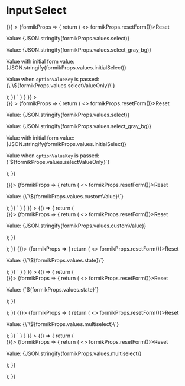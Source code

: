 
<Meta title="Components/Inputs/Input Select" component={InputSelect} />

# Input Select

<Canvas>
  <Story
    name="Input Select"
    parameters={{
      docs: {
        source: {
          code: dedent`
          <Form
            enableReinitialize={true}
            initialValues={{
              select: undefined,
              select_gray_bg: undefined,
              initialSelect: { label: 'Option 1', value: 1 },
              selectValueOnly: 2
            }}
            onSubmit={() => {}}
          >
            {formikProps => {
              return (
                <>
                  <ButtonOutline onClick={() => formikProps.resetForm()}>Reset</ButtonOutline>
                  <p className="lc-mb-8">Value: {JSON.stringify(formikProps.values.select)}</p>
                  <InputSelect
                    label="Select Option"
                    name="select"
                    options={[
                      { label: 'Option 1', value: 1 },
                      { label: 'Option 2', value: 2 },
                      { label: 'Option 3', value: 3 }
                    ]}
                    formikProps={formikProps}
                  />
                  <div className="lc-p-16 lc-bg-gray-dark lc-text-white">
                    <p className="lc-mb-8">Value: {JSON.stringify(formikProps.values.select_gray_bg)}</p>
                    <InputSelect
                      labelPlacement="above"
                      label="Select Option"
                      name="select_gray_bg"
                      options={[
                        { label: 'Option 1', value: 1 },
                        { label: 'Option 2', value: 2 },
                        { label: 'Option 3', value: 3 }
                      ]}
                      formikProps={formikProps}
                    />
                  </div>
                  <p className="lc-mb-8">
                    Value with initial form value: {JSON.stringify(formikProps.values.initialSelect)}
                  </p>
                  <InputSelect
                    label="Select Option"
                    name="initialSelect"
                    options={[
                      { label: 'Option 1', value: 1 },
                      { label: 'Option 2', value: 2 },
                      { label: 'Option 3', value: 3 }
                    ]}
                    formikProps={formikProps}
                  />
                  <p className="lc-my-8">
                    Value when <code>optionValueKey</code> is passed: {\`\${formikProps.values.selectValueOnly}\`}
                  </p>
                  <InputSelect
                    label="Select Option"
                    name="selectValueOnly"
                    optionValueKey="value"
                    options={[
                      { label: 'Option 1', value: 1 },
                      { label: 'Option 2', value: 2 },
                      { label: 'Option 3', value: 3 }
                    ]}
                    formikProps={formikProps}
                  />
                </>
              );
            }}
          </Form>`
        }
      }
    }}
  >
    <div className="input-select-story">
      <Form
        enableReinitialize={true}
        initialValues={{
          select: undefined,
          select_gray_bg: undefined,
          initialSelect: { label: 'Option 1', value: 1 },
          selectValueOnly: 2
        }}
        onSubmit={() => {}}
      >
        {formikProps => {
          return (
            <>
              <ButtonOutline onClick={() => formikProps.resetForm()}>Reset</ButtonOutline>
              <p className="lc-mb-8">Value: {JSON.stringify(formikProps.values.select)}</p>
              <InputSelect
                label="Select Option"
                name="select"
                options={[
                  { label: 'Option 1', value: 1 },
                  { label: 'Option 2', value: 2 },
                  { label: 'Option 3', value: 3 }
                ]}
                formikProps={formikProps}
              />
              <div className="lc-p-16 lc-mb-24 lc-bg-gray-dark lc-text-white">
                <p className="lc-mb-8">Value: {JSON.stringify(formikProps.values.select_gray_bg)}</p>
                <InputSelect
                  labelPlacement="above"
                  label="Select Option"
                  name="select_gray_bg"
                  placeholder="Select an option"
                  options={[
                    { label: 'Option 1', value: 1 },
                    { label: 'Option 2', value: 2 },
                    { label: 'Option 3', value: 3 }
                  ]}
                  formikProps={formikProps}
                />
              </div>
              <p className="lc-mb-8">
                Value with initial form value: {JSON.stringify(formikProps.values.initialSelect)}
              </p>
              <InputSelect
                label="Select Option"
                name="initialSelect"
                options={[
                  { label: 'Option 1', value: 1 },
                  { label: 'Option 2', value: 2 },
                  { label: 'Option 3', value: 3 }
                ]}
                formikProps={formikProps}
              />
              <p className="lc-my-8">
                Value when <code>optionValueKey</code> is passed: {`${formikProps.values.selectValueOnly}`}
              </p>
              <InputSelect
                label="Select Option"
                name="selectValueOnly"
                optionValueKey="value"
                options={[
                  { label: 'Option 1', value: 1 },
                  { label: 'Option 2', value: 2 },
                  { label: 'Option 3', value: 3 }
                ]}
                formikProps={formikProps}
              />
            </>
          );
        }}
      </Form>
    </div>
  </Story>
  <Story
    name="Input Select with Custom Input Value"
    parameters={{
      docs: {
        source: {
          code: dedent`
          <Form enableReinitialize={true} initialValues={{ customValue: undefined }} onSubmit={() => {}}>
            {formikProps => {
              return (
                <>
                  <ButtonOutline onClick={() => formikProps.resetForm()}>Reset</ButtonOutline>
                  <p className="lc-my-8">Value: {\`\${formikProps.values.customValue}\`}</p>
                  <InputSelect
                    label="Select Custom Value"
                    name="customValue"
                    optionValueKey="value"
                    options={[
                      { label: 'Option 1', value: '1' },
                      { label: 'Option 2', value: '2' },
                      { label: 'Option 3', value: '3' }
                    ]}
                    formikProps={formikProps}
                    allowCreateOption={true}
                  />
                </>
              );
            }}
          </Form>`
        }
      }
    }}
  >
    {() => {
      return (
        <div className="input-form-story">
          <Form enableReinitialize={true} initialValues={{ customValue: undefined }} onSubmit={() => {}}>
            {formikProps => {
              return (
                <>
                  <ButtonOutline onClick={() => formikProps.resetForm()}>Reset</ButtonOutline>
                  <p className="lc-my-8">Value: {JSON.stringify(formikProps.values.customValue)}</p>
                  <InputSelect
                    label="Select Custom Value"
                    name="customValue"
                    optionValueKey="value"
                    options={[
                      { label: 'Option 1', value: '1' },
                      { label: 'Option 2', value: '2' },
                      { label: 'Option 3', value: '3' }
                    ]}
                    formikProps={formikProps}
                    allowCreateOption={true}
                  />
                </>
              );
            }}
          </Form>
        </div>
      );
    }}
  </Story>
  <Story
    name="US State Select"
    parameters={{
      docs: {
        source: {
          code: dedent`
          <Form enableReinitialize={true} initialValues={{ state: undefined }} onSubmit={() => {}}>
            {formikProps => {
              return (
                <>
                  <ButtonOutline onClick={() => formikProps.resetForm()}>Reset</ButtonOutline>
                  <p className="lc-my-8">Value: {\`\${formikProps.values.state}\`}</p>
                  <InputSelect
                    label="State"
                    name="state"
                    optionLabelKey="name"
                    optionValueKey="code"
                    options={usStates}
                    formikProps={formikProps}
                  />
                </>
              );
            }}
          </Form>`
        }
      }
    }}
  >
    {() => {
      return (
        <div className="input-form-story">
          <Form enableReinitialize={true} initialValues={{ state: null }} onSubmit={() => {}}>
            {formikProps => {
              return (
                <>
                  <ButtonOutline onClick={() => formikProps.resetForm()}>Reset</ButtonOutline>
                  <p className="lc-my-8">Value: {`${formikProps.values.state}`}</p>
                  <InputSelect
                    label="State"
                    name="state"
                    optionLabelKey="name"
                    optionValueKey="code"
                    options={usStates}
                    autocompleteConfig={{ disableClearable: false }}
                    inputProps={{ autoComplete: 'on' }}
                  />
                </>
              );
            }}
          </Form>
        </div>
      );
    }}
  </Story>
  <Story
    name="Multiselect"
    parameters={{
      docs: {
        source: {
          code: dedent`
          <Form enableReinitialize={true} initialValues={{ multiselect: [] }} onSubmit={() => {}}>
            {formikProps => {
              return (
                <>
                  <ButtonOutline onClick={() => formikProps.resetForm()}>Reset</ButtonOutline>
                  <p className="lc-my-8">Value: {\`\${formikProps.values.multiselect}\`}</p>
                  <InputSelect
                    label="Multiselect input"
                    name="multiselect"
                    options={[
                      { label: 'Option 1', value: 1 },
                      { label: 'Option 2', value: 2 },
                      { label: 'Option 3', value: 3 }
                      { label: 'Option 4', value: 4 }
                      { label: 'Option 5', value: 5 }
                    ]}
                    formikProps={formikProps}
                    autocompleteConfig={{ multiple: true, disableCloseOnSelect: true }}
                  />
                </>
              );
            }}
          </Form>`
        }
      }
    }}
  >
    {() => {
      return (
        <div className="input-form-story">
          <Form enableReinitialize={true} initialValues={{ multiselect: [] }} onSubmit={() => {}}>
            {formikProps => {
              return (
                <>
                  <ButtonOutline onClick={() => formikProps.resetForm()}>Reset</ButtonOutline>
                  <p className="lc-my-8">Value: {JSON.stringify(formikProps.values.multiselect)}</p>
                  <InputSelect
                    label="Multiselect input"
                    name="multiselect"
                    optionValueKey="value"
                    options={[
                      { label: 'Option 1', value: 1 },
                      { label: 'Option 2', value: 2 },
                      { label: 'Option 3', value: 3 },
                      { label: 'Option 4', value: 4 },
                      { label: 'Option 5', value: 5 }
                    ]}
                    formikProps={formikProps}
                    autocompleteConfig={{ multiple: true, disableCloseOnSelect: true }}
                  />
                </>
              );
            }}
          </Form>
        </div>
      );
    }}
  </Story>
  <ArgsTable of={InputSelect} />
</Canvas>
